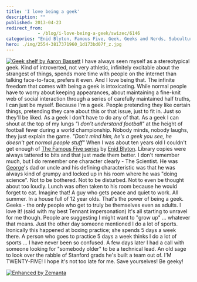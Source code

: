 ```yaml
---
title: 'I love being a geek'
description: ""
published: 2013-04-23
redirect_from: 
            - /blog/i-love-being-a-geek/swizec/6146
categories: "Enid Blyton, Famous Five, Geek, Geeks and Nerds, Subcultures, Uncategorized"
hero: ./img/2554-3817371960_1d173bd07f_z.jpg
---
```

[![Geek shelf by Aaron Bassett](./img/2554-3817371960_1d173bd07f_z.jpg "Geek shelf by Aaron Bassett")](http://www.flickr.com/photos/aaronbassett/3817371960/) I have always seen myself as a stereotypical geek. Kind of introverted, not very athletic, infinitely excitable about the strangest of things, spends more time with people on the internet than talking face-to-face, prefers it even. And I love being that. The infinite freedom that comes with being a geek is intoxicating. While normal people have to worry about keeping appearances, about maintaining a fine-knit web of social interaction through a series of carefully maintained half truths, I can just be myself. Because I&#x27;m a geek. People pretending they like certain things, pretending they care about this or that issue, just to fit in. Just so they&#x27;ll be liked. As a geek I don&#x27;t have to do any of that. As a geek I can shout at the top of my lungs _&quot;I don&#x27;t understand football&quot;_ at the height of football fever during a world championship. Nobody minds, nobody laughs, they just explain the game. _&quot;Don&#x27;t mind him, he&#x27;s a geek you see, he doesn&#x27;t get normal people stuff&quot;_ When I was about ten years old I couldn&#x27;t get enough of [The Famous Five series](http://www.amazon.com/Five-Treasure-Island-Famous/dp/0340796146%3FSubscriptionId%3D0G81C5DAZ03ZR9WH9X82%26tag%3Dageewitahat-20%26linkCode%3Dxm2%26camp%3D2025%26creative%3D165953%26creativeASIN%3D0340796146 "Five on a Treasure Island (Famous Five)") by [Enid Blyton](http://www.enidblytonsociety.co.uk "Enid Blyton"). Library copies were always tattered to bits and that just made them better. I don&#x27;t remember much, but I do remember one character clearly - The Scientist. He was [George](http://en.wikipedia.org/wiki/George_Kirrin "George Kirrin")&#x27;s dad or uncle and his defining characteristic was that he was always kind of grumpy and locked up in his room where he was &quot;doing science&quot;. Not to be bothered. Not to be disturbed. Not to even be thought about too loudly. Lunch was often taken to his room because he would forget to eat. Imagine that! A guy who gets peace and quiet to work. All summer. In a house full of 12 year olds. That&#x27;s the power of being a geek. Geeks - the only people who get to truly be themselves even as adults. I love it! (said with my best Tennant impersonation) It&#x27;s all starting to unravel for me though. People are suggesting I might want to &quot;grow up&quot; ... whatever that means. Just the other day someone mentioned I do a lot of sports. Ironically this happened at boxing practice; she spends 5 days a week there. A person who goes to practice 5 days a week thinks I do a lot of sports ... I have never been so confused. A few days later I had a call with someone looking for &quot;somebody older&quot; to be a technical lead. An old sage to look over the rabble of Stanford grads he&#x27;s built a team out of. I&#x27;M TWENTY-FIVE! I hope it&#x27;s not too late for me. Save yourselves! Be geeky!

[![Enhanced by Zemanta](http://img.zemanta.com/zemified_e.png?x-id=438c823e-3724-451f-9fb5-14ac805cded3)](http://www.zemanta.com/?px "Enhanced by Zemanta")